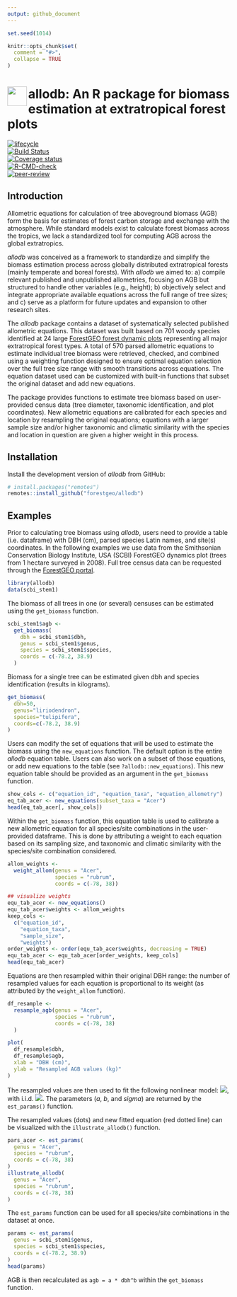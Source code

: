 ```yaml
---
output: github_document
---
```


<!-- README.md is generated from README.Rmd. Please edit that file -->

```r
set.seed(1014)

knitr::opts_chunk$set(
  comment = "#>",
  collapse = TRUE
)
```

# <img src="https://i.imgur.com/39pvr4n.png" align="left" height=44 /> allodb: An R package for biomass estimation at extratropical forest plots

<!-- badges: start -->
[![lifecycle](https://img.shields.io/badge/lifecycle-experimental-orange.svg)](https://lifecycle.r-lib.org/articles/stages.html)  
[![Build Status](https://travis-ci.org/forestgeo/allodb.svg?branch=master)](https://travis-ci.org/forestgeo/allodb)  
[![Coverage status](https://coveralls.io/repos/github/forestgeo/allodb/badge.svg)](https://coveralls.io/github/forestgeo/allodb)  
[![R-CMD-check](https://github.com/forestgeo/allodb/workflows/R-CMD-check/badge.svg)](https://github.com/forestgeo/allodb/actions)  
[![peer-review](https://badges.ropensci.org/436_status.svg)](https://github.com/ropensci/software-review/issues/436)
<!-- badges: end -->

## Introduction

Allometric equations for calculation of tree aboveground biomass (AGB) form the basis for estimates of forest carbon storage and exchange with the atmosphere. While standard models exist to calculate forest biomass across the tropics, we lack a standardized tool for computing AGB across the global extratropics.

_allodb_ was conceived as a framework to standardize and simplify the biomass estimation process across globally distributed extratropical forests (mainly temperate and boreal forests). 
With _allodb_ we aimed to: a) compile relevant published and unpublished allometries, focusing on AGB but structured to handle other variables (e.g., height); b) objectively select and integrate appropriate available equations across the full range  of tree sizes; and c) serve as a platform for future updates and expansion to other research sites.

The _allodb_ package contains a dataset of systematically selected published allometric equations. This dataset was built based on 701 woody species identified at 24 large [ForestGEO forest dynamic plots](https://forestgeo.si.edu/) representing all major extratropical forest types. A total of 570 parsed allometric equations to estimate individual tree biomass were retrieved, checked, and combined using a weighting function designed to ensure optimal equation selection over the full tree size range with smooth transitions across equations. The equation dataset used can be customized with built-in functions that subset the original dataset and add new equations.

The package provides functions to estimate tree biomass based on user-provided census data (tree diameter, taxonomic identification, and plot coordinates). New allometric equations are calibrated for each species and location by resampling the original equations; equations with a larger sample size and/or higher taxonomic and climatic similarity with the species and location in question are given a higher weight in this process. 

## Installation

Install the development version of _allodb_ from GitHub:

```R
# install.packages("remotes")
remotes::install_github("forestgeo/allodb")
```

## Examples

Prior to calculating tree biomass using _allodb_, users need to provide a table (i.e. dataframe) with DBH (cm), parsed species Latin names, and site(s) coordinates. In the following examples we use data from the Smithsonian Conservation Biology Institute, USA (SCBI) ForestGEO dynamics plot (trees from 1 hectare surveyed in 2008). Full tree census data can be requested through the [ForestGEO portal](https://forestgeo.si.edu/explore-data).

```r
library(allodb)
data(scbi_stem1)
``` 

The biomass of all trees in one (or several) censuses can be estimated using the `get_biomass` function. 

```r
scbi_stem1$agb <-
  get_biomass(
    dbh = scbi_stem1$dbh,
    genus = scbi_stem1$genus,
    species = scbi_stem1$species,
    coords = c(-78.2, 38.9)
  )
```

Biomass for a single tree can be estimated given dbh and species identification (results in kilograms).

```r
get_biomass(
  dbh=50, 
  genus="liriodendron", 
  species="tulipifera", 
  coords=c(-78.2, 38.9)
)
```

Users can modify the set of equations that will be used to estimate the biomass using the `new_equations` function. The default option is the entire _allodb_ equation table. Users can also work on a subset of those equations, or add new equations to the table (see `?allodb::new_equations`). This new equation table should be provided as an argument in the `get_biomass` function.  

```r
show_cols <- c("equation_id", "equation_taxa", "equation_allometry")
eq_tab_acer <- new_equations(subset_taxa = "Acer")
head(eq_tab_acer[, show_cols])
```

Within the `get_biomass` function, this equation table is used to calibrate a new allometric equation for all species/site combinations in the user-provided dataframe. This is done by attributing a weight to each equation based on its sampling size, and taxonomic and climatic similarity with the species/site combination considered. 

```r
allom_weights <-
  weight_allom(genus = "Acer",
               species = "rubrum",
               coords = c(-78, 38))

## visualize weights
equ_tab_acer <- new_equations()
equ_tab_acer$weights <- allom_weights
keep_cols <-
  c("equation_id",
    "equation_taxa",
    "sample_size",
    "weights")
order_weights <- order(equ_tab_acer$weights, decreasing = TRUE)
equ_tab_acer <- equ_tab_acer[order_weights, keep_cols]
head(equ_tab_acer)
```

Equations are then resampled within their original DBH range: the number of resampled values for each equation is proportional to its weight (as attributed by the `weight_allom` function). 

```r
df_resample <-
  resample_agb(genus = "Acer",
               species = "rubrum",
               coords = c(-78, 38)
  )

plot(
  df_resample$dbh,
  df_resample$agb,
  xlab = "DBH (cm)",
  ylab = "Resampled AGB values (kg)"
)
```


The resampled values are then used to fit the following nonlinear model: <img src="https://render.githubusercontent.com/render/math?math=AGB = a * dbh ^ b %2B e">, with i.i.d. <img src="https://render.githubusercontent.com/render/math?math=e ~N(0, sigma^2)">. The parameters (_a_, _b_, and _sigma_) are returned by the `est_params()` function.

The resampled values (dots) and new fitted equation (red dotted line) can be visualized with the `illustrate_allodb()` function. 

```r
pars_acer <- est_params(
  genus = "Acer",
  species = "rubrum",
  coords = c(-78, 38)
)
illustrate_allodb(
  genus = "Acer",
  species = "rubrum",
  coords = c(-78, 38)
)
```


The `est_params` function can be used for all species/site combinations in the dataset at once. 

```r
params <- est_params(
  genus = scbi_stem1$genus,
  species = scbi_stem1$species,
  coords = c(-78.2, 38.9)
)
head(params)
```

AGB is then recalculated as `agb = a * dbh^b` within the `get_biomass` function. 



